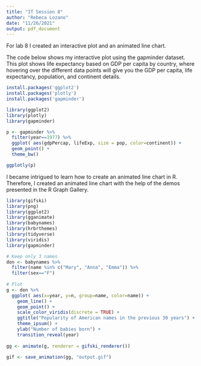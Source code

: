 ---
title: "IT Session 8"
author: "Rebeca Lozano"
date: "11/26/2021"
output: pdf_document
---

For lab 8 I created an interactive plot and an animated line chart. 

The code below shows my interactive plot using the gapminder dataset. This plot shows life expectancy based on GDP per capita by country, where hovering over the different data points will give you the GDP per capita, life expectancy, population, and continent details.

```{r}
install.packages('ggplot2')
install.packages('plotly')
install.packages('gapminder')

library(ggplot2)
library(plotly)
library(gapminder)

p <- gapminder %>%
  filter(year==1977) %>%
  ggplot( aes(gdpPercap, lifeExp, size = pop, color=continent)) +
  geom_point() +
  theme_bw()

ggplotly(p)

```

I became intrigued to learn how to create an animated line chart in R. Therefore, I created an animated line chart with the help of the demos presented in the R Graph Gallery.

```{r}
library(gifski)
library(png)
library(ggplot2)
library(gganimate)
library(babynames)
library(hrbrthemes)
library(tidyverse)
library(viridis)
library(gapminder)

# Keep only 3 names
don <- babynames %>% 
  filter(name %in% c("Mary", "Anna", "Emma")) %>%
  filter(sex=="F")
  
# Plot
g <- don %>%
  ggplot( aes(x=year, y=n, group=name, color=name)) +
    geom_line() +
    geom_point() +
    scale_color_viridis(discrete = TRUE) +
    ggtitle("Popularity of American names in the previous 30 years") +
    theme_ipsum() +
    ylab("Number of babies born") +
    transition_reveal(year)
    
gg <- animate(g, renderer = gifski_renderer())

gif <- save_animation(gg, "output.gif")

```